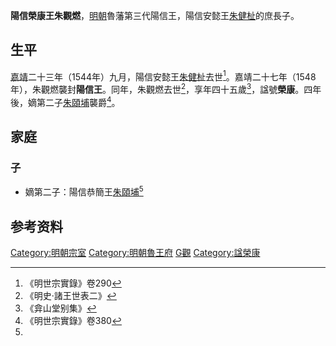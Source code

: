'''陽信榮康王朱觀燃'''{{BD|1504年||1548年|catIdx=Z朱}}，[[明朝|明朝]]魯藩第三代陽信王，陽信安懿王[[朱健杫|朱健杫]]的庶長子。

==生平==
[[嘉靖|嘉靖]]二十三年（1544年）九月，陽信安懿王[[朱健杫|朱健杫]]去世<ref>《明世宗實錄》卷290</ref>。嘉靖二十七年（1548年），朱觀燃襲封'''陽信王'''。同年，朱觀燃去世<ref>《明史·諸王世表二》</ref>，享年四十五歲<ref>《弇山堂别集》</ref>，諡號'''榮康'''。四年後，嫡第二子[[朱頤埔|朱頤埔]]襲爵<ref name=s380>《明世宗實錄》卷380</ref>。

==家庭==
===子===
*嫡第二子：陽信恭簡王[[朱頤埔|朱頤埔]]<ref name=s380/>

==参考资料==
{{reflist|3}}

{{s-start}}
{{s-bef|before=父安懿王[[朱健杫|朱健杫]]}}
{{s-ttl|title=[[明朝藩王列表_(魯王系)#陽信國|明陽信國國王]]|years=1548年}}
{{s-aft|after=子恭簡王[[朱頤埔|朱頤埔]]}}
{{end}}

[[Category:明朝宗室|Category:明朝宗室]]
[[Category:明朝魯王府|Category:明朝魯王府]]
[[Category:朱姓|G觀]]
[[Category:諡榮康|Category:諡榮康]]